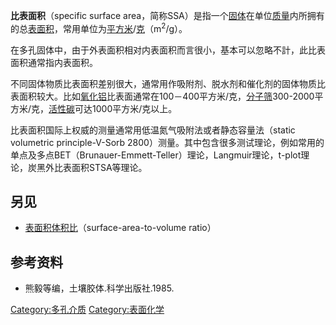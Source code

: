 '''比表面积'''（specific surface area，简称SSA）是指一个[[固体|固体]]在单位[[质量|质量]]内所拥有的总[[表面积|表面积]]，常用单位为[[平方米|平方米]]/[[克|克]]（m<sup>2</sup>/g）。

在多孔固体中，由于外表面积相对内表面积而言很小，基本可以忽略不計，此比表面积通常指内表面积。

不同固体物质比表面积差别很大，通常用作吸附剂、脱水剂和催化剂的固体物质比表面积较大。比如[[氧化铝|氧化铝]]比表面通常在100－400平方米/克，[[分子筛|分子筛]]300-2000平方米/克，[[活性碳|活性碳]]可达1000平方米/克以上。

比表面积国际上权威的测量通常用低温氮气吸附法或者静态容量法（static volumetric principle-V-Sorb 2800）测量。其中包含很多测试理论，例如常用的单点及多点BET（Brunauer-Emmett-Teller）理论，Langmuir理论，t-plot理论，炭黑外比表面积STSA等理论。

== 另见 ==
* [[表面积体积比|表面积体积比]]（surface-area-to-volume ratio）

== 参考资料 ==
*熊毅等编，土壤胶体.科学出版社.1985.

[[Category:多孔介质|Category:多孔介质]]
[[Category:表面化学|Category:表面化学]]